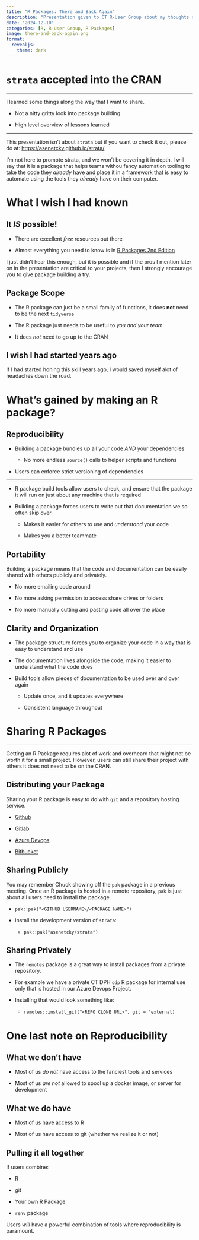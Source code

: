 ```yaml
---
title: "R Packages: There and Back Again"
description: "Presentation given to CT R-User Group about my thoughts on R package development"
date: "2024-12-10"
categories: [R, R-User Group, R Packages]
image: there-and-back-again.png
format: 
  revealjs:
    theme: dark
---
```


# `strata` accepted into the CRAN

------------------------------------------------------------------------

I learned some things along the way that I want to share.

-   Not a nitty gritty look into package building

-   High level overview of lessons learned

------------------------------------------------------------------------

This presentation isn't about `strata` but if you want to check it out, please do at: <https://asenetcky.github.io/strata/>

::: notes
I'm not here to promote strata, and we won't be covering it in depth. I will say that it is a package that helps teams withou fancy automation tooling to take the code they *already* have and place it in a framework that is easy to automate using the tools they *already* have on their computer.
:::

# What I wish I had known

## It *IS* possible!

-   There are excellent *free* resources out there

-   Almost everything you need to know is in [R Packages 2nd Edition](https://r-pkgs.org/)

::: notes
I just didn't hear this enough, but it is possible and if the pros I mention later on in the presentation are critical to your projects, then I strongly encourage you to give package building a try.
:::

## Package Scope

-   The R package can just be a small family of functions, it does **not** need to be the next `tidyverse`

-   The R package just needs to be useful to *you and your team*

-   It does *not* need to go up to the CRAN

## I wish I had started years ago

::: notes
If I had started honing this skill years ago, I would saved myself alot of headaches down the road.
:::

# What's gained by making an R package?

## **Reproducibility**

-   Building a package bundles up all your code *AND* your dependencies

    -   No more endless `source()` calls to helper scripts and functions

-   Users can enforce strict versioning of dependencies

------------------------------------------------------------------------

-   R package build tools allow users to check, and ensure that the package it will run on just about any machine that is required

-   Building a package forces users to write out that documentation we so often skip over

    -   Makes it easier for others to use and *understand* your code

    -   Makes you a better teammate

## **Portability**

Building a package means that the code and documentation can be easily shared with others publicly and privately.

-   No more emailing code around

-   No more asking permission to access share drives or folders

-   No more manually cutting and pasting code all over the place

## **Clarity and Organization**

-   The package structure forces you to organize your code in a way that is easy to understand and use

-   The documentation lives alongside the code, making it easier to understand what the code does

-   Build tools allow pieces of documentation to be used over and over again

    -   Update once, and it updates everywhere

    -   Consistent language throughout

# Sharing R Packages

------------------------------------------------------------------------

Getting an R Package requires alot of work and overheard that might not be worth it for a small project. However, users can still share their project with others it does not need to be on the CRAN.

## Distributing your Package

Sharing your R package is easy to do with `git` and a repository hosting service.

-   [Github](https://github.com/)

-   [Gitlab](https://about.gitlab.com/)

-   [Azure Devops](https://azure.microsoft.com/en-us/products/devops)

-   [Bitbucket](https://bitbucket.org/)

## Sharing Publicly

You may remember Chuck showing off the `pak` package in a previous meeting. Once an R package is hosted in a remote repository, `pak` is just about all users need to install the package.

-   `pak::pak("<GITHUB USERNAME>/<PACKAGE NAME>")`

-   install the development version of `strata`:

    -   `pak::pak("asenetcky/strata")`

## Sharing Privately

-   The `remotes` package is a great way to install packages from a private repository.

-   For example we have a private CT DPH `odp` R package for internal use only that is hosted in our Azure Devops Project.

-   Installing that would look something like:

    -   `remotes::install_git("<REPO CLONE URL>", git = "external)`

# One last note on Reproducibility

## What we don't have

-   Most of us *do not* have access to the fanciest tools and services

-   Most of us *are not* allowed to spool up a docker image, or server for development

## What we do have

-   Most of us have access to R

-   Most of us have access to git (whether we realize it or not)

## Pulling it all together

If users combine:

-   R

-   git

-   Your own R Package

-   `renv` package

Users *will* have a powerful combination of tools where reproducibility is paramount.